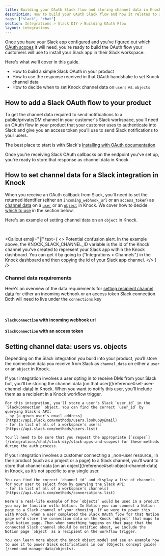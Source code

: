 ```yaml
---
title: Building your OAuth Slack flow and storing channel data in Knock
description: How to build your OAuth Slack flow and how it relates to sending Slack notifications with Knock.
tags: ["slack", "chat"]
section: Integrations > Slack DIY > Building OAuth Flow
layout: integrations
---
```


Once you have your Slack app configured and you've figured out which [OAuth scopes](https://api.slack.com/scopes) it will need, you're ready to build the OAuth flow your customers will use to install your Slack app in their Slack workspace.

Here's what we'll cover in this guide.

- How to build a simple Slack OAuth in your product
- How to use the response received in that OAuth handshake to set Knock channel data
- How to decide when to set Knock channel data on `users` vs. `objects`

## How to add a Slack OAuth flow to your product

To get the channel data required to send notifications to a public/private/DM channel in your customer's Slack workspace, you'll need an OAuth flow in your product that your customer uses to authenticate into Slack and give you an access token you'll use to send Slack notifications to your users.

The best place to start is with Slack's [Installing with OAuth documentation](https://api.slack.com/authentication/oauth-v2).

Once you're receiving Slack OAuth callbacks on the endpoint you've set up, you're ready to store that response as channel data in Knock.

## How to set channel data for a Slack integration in Knock

When you receive an OAuth callback from Slack, you'll need to set the returned identifier (either an `incoming_webhook_url` or an `access_token`) as [channel data](/send-notifications/setting-channel-data) on a [`user`](/send-and-manage-data/users) or an [`object`](/send-and-manage-data/objects) in Knock. We cover how to decide [which to use](/integrations/chat/slack-diy/building-oauth-flow#setting-channel-data-users-vs-objects) in the section below.

Here's an example of setting channel data on an `object` in Knock.

<MultiLangCodeBlock
  snippet="objects.setChannelData.slack"
  title="Store Slack connection on object"
/>

<br />

<Callout
  emoji="🚨"
  text={
    <>
      <span className="font-bold">Potential confusion alert.</span> In the
      example above, the KNOCK_SLACK_CHANNEL_ID variable is the id of the Knock
      channel you've created to represent your Slack app within the Knock
      dashboard. You can get it by going to {"Integrations > Channels"} in the
      Knock dashboard and then copying the id of your Slack app channel.
    </>
  }
/>

### Channel data requirements

Here's an overview of the data requirements for [setting recipient channel data](/send-notifications/setting-channel-data) for either an incoming webhook or an access token Slack connection. Both will need to live under the `connections` key

<Attributes>
  <Attribute
    name="connections"
    type="SlackConnection[]*"
    description="One or more connections to Slack"
  />
</Attributes>

<br/>

#### `SlackConnection` with incoming webhook url

<Attributes>
  <Attribute
    name="incoming_webhook.url"
    type="string*"
    description="The Slack incoming webhook URL"
  />
</Attributes>

#### `SlackConnection` with an access token

<Attributes>
  <Attribute
    name="access_token"
    type="string*"
    description="A bot access token"
  />
  <Attribute
    name="channel_id"
    type="string*"
    description="A Slack channel ID"
  />
  <Attribute name="user_id" type="string*" description="A Slack channel ID" />
</Attributes>

## Setting channel data: users vs. objects

Depending on the Slack integration you build into your product, you’ll store the connection data you receive from Slack as `channel_data` on either a `user` or an `object` in Knock.

<AccordionGroup>
  <Accordion title="Users" description="For notifying users via direct message">
    If your integration involves a user opting in to receive DMs from your Slack bot, you’ll be storing the channel data [on that user](/reference#set-user-channel-data) in Knock. When you want to notify this user, you'll include them as a recipient in a Knock workflow trigger.

    For this integration, you'll store a user's Slack `user_id` in the `SlackConnection` object. You can find the correct `user_id` by querying Slack's API:
    - by [a given user's email address](https://api.slack.com/methods/users.lookupByEmail)
    - for [a list of all of a workspace's users](https://api.slack.com/methods/users.list)
    
    You'll need to be sure that you request the appropriate [`scopes`](/integrations/chat/slack-diy/slack-apps-and-scopes) for these methods during the auth process.
  </Accordion>
  <Accordion title="Objects" description="For notifying Slack channels about non-user resources">
    If your integration involves a customer connecting a _non-user resource_ in their product (such as a project or a page) to a Slack channel, you’ll want to store that channel data [on an object](/reference#set-object-channel-data) in Knock, as it’s not specific to any single user.

    You can find the correct `channel_id` and display a list of channels for your user to select from by querying the Slack API:
    - for [a list of all of a workspace's channels](https://api.slack.com/methods/conversations.list)

    Here's a real-life example of how `objects` would be used in a product you may be familiar with: Notion. In Notion you can connect a Notion page to a Slack channel of your choosing. If we were to power this with Knock, when a user completed the Slack OAuth flow for that Notion page we’d store the connection data on the Knock `object` that maps to that Notion page. Then when something happens on that page that the connected Slack channel should be notified about, we include the Notion page `object` as a recipient on the workflow trigger.

    You can learn more about the Knock object model and see an example how to use it to power Slack notifications in our [Objects concept guide](/send-and-manage-data/objects).
  </Accordion>
</AccordionGroup>
